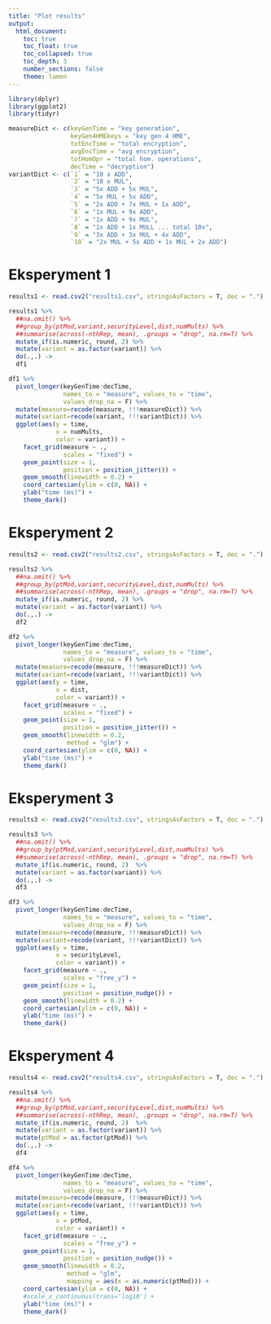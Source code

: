 ```yaml
---
title: "Plot results"
output:
  html_document:
    toc: true
    toc_float: true
    toc_collapsed: true
    toc_depth: 3
    number_sections: false
    theme: lumen
---
```


```r
library(dplyr)
library(ggplot2)
library(tidyr)
```

```r
measureDict <- c(keyGenTime = "key generation",
                 keyGen4HMEkeys = "key gen 4 HME",
                 totEncTime = "total encryption",
                 avgEncTime = "avg encryption",
                 totHomOpr = "total hom. operations",
                 decTime = "decryption")
variantDict <- c(`1` = "10 x ADD",
                 `2` = "10 x MUL",
                 `3` = "5x ADD + 5x MUL",
                 `4` = "5x MUL + 5x ADD",
                 `5` = "2x ADD + 7x MUL + 1x ADD",
                 `6` = "1x MUL + 9x ADD",
                 `7` = "1x ADD + 9x MUL",
                 `8` = "1x ADD + 1x MULL ... total 10x",
                 `9` = "3x ADD + 3x MUL + 4x ADD",
                 `10` = "2x MUL + 5x ADD + 1x MUL + 2x ADD")
```


# Eksperyment 1

```r
results1 <- read.csv2("results1.csv", stringsAsFactors = T, dec = ".")
```

```r
results1 %>%
  ##na.omit() %>% 
  ##group_by(ptMod,variant,securityLevel,dist,numMults) %>% 
  ##summarise(across(-nthRep, mean), .groups = "drop", na.rm=T) %>% 
  mutate_if(is.numeric, round, 2) %>% 
  mutate(variant = as.factor(variant)) %>% 
  do(.,.) ->
  df1
```

```r
df1 %>% 
  pivot_longer(keyGenTime:decTime,
               names_to = "measure", values_to = "time",
               values_drop_na = F) %>% 
  mutate(measure=recode(measure, !!!measureDict)) %>% 
  mutate(variant=recode(variant, !!!variantDict)) %>% 
  ggplot(aes(y = time,
             x = numMults,
             color = variant)) +
    facet_grid(measure ~ .,
               scales = "fixed") +
    geom_point(size = 1,
               position = position_jitter()) +
    geom_smooth(linewidth = 0.2) +
    coord_cartesian(ylim = c(0, NA)) +
    ylab("time (ms)") +
    theme_dark()
```


# Eksperyment 2

```r
results2 <- read.csv2("results2.csv", stringsAsFactors = T, dec = ".")
```

```r
results2 %>%
  ##na.omit() %>% 
  ##group_by(ptMod,variant,securityLevel,dist,numMults) %>% 
  ##summarise(across(-nthRep, mean), .groups = "drop", na.rm=T) %>% 
  mutate_if(is.numeric, round, 2) %>% 
  mutate(variant = as.factor(variant)) %>% 
  do(.,.) ->
  df2
```

```r
df2 %>% 
  pivot_longer(keyGenTime:decTime,
               names_to = "measure", values_to = "time",
               values_drop_na = F) %>% 
  mutate(measure=recode(measure, !!!measureDict)) %>% 
  mutate(variant=recode(variant, !!!variantDict)) %>% 
  ggplot(aes(y = time,
             x = dist,
             color = variant)) +
    facet_grid(measure ~ .,
               scales = "fixed") +
    geom_point(size = 1,
               position = position_jitter()) +
    geom_smooth(linewidth = 0.2,
                method = "glm") +
    coord_cartesian(ylim = c(0, NA)) +
    ylab("time (ms)") +
    theme_dark()
```


# Eksperyment 3

```r
results3 <- read.csv2("results3.csv", stringsAsFactors = T, dec = ".")
```

```r
results3 %>%
  ##na.omit() %>% 
  ##group_by(ptMod,variant,securityLevel,dist,numMults) %>% 
  ##summarise(across(-nthRep, mean), .groups = "drop", na.rm=T) %>% 
  mutate_if(is.numeric, round, 2)  %>% 
  mutate(variant = as.factor(variant)) %>% 
  do(.,.) ->
  df3
```

```r
df3 %>% 
  pivot_longer(keyGenTime:decTime,
               names_to = "measure", values_to = "time",
               values_drop_na = F) %>% 
  mutate(measure=recode(measure, !!!measureDict)) %>% 
  mutate(variant=recode(variant, !!!variantDict)) %>% 
  ggplot(aes(y = time,
             x = securityLevel,
             color = variant)) +
    facet_grid(measure ~ .,
               scales = "free_y") +
    geom_point(size = 1,
               position = position_nudge()) +
    geom_smooth(linewidth = 0.2) +
    coord_cartesian(ylim = c(0, NA)) +
    ylab("time (ms)") +
    theme_dark()
```


# Eksperyment 4

```r
results4 <- read.csv2("results4.csv", stringsAsFactors = T, dec = ".")
```

```r
results4 %>%
  ##na.omit() %>% 
  ##group_by(ptMod,variant,securityLevel,dist,numMults) %>% 
  ##summarise(across(-nthRep, mean), .groups = "drop", na.rm=T) %>% 
  mutate_if(is.numeric, round, 2)  %>% 
  mutate(variant = as.factor(variant)) %>% 
  mutate(ptMod = as.factor(ptMod)) %>% 
  do(.,.) ->
  df4
```

```r
df4 %>% 
  pivot_longer(keyGenTime:decTime,
               names_to = "measure", values_to = "time",
               values_drop_na = F) %>% 
  mutate(measure=recode(measure, !!!measureDict)) %>% 
  mutate(variant=recode(variant, !!!variantDict)) %>% 
  ggplot(aes(y = time,
             x = ptMod,
             color = variant)) +
    facet_grid(measure ~ .,
               scales = "free_y") +
    geom_point(size = 1,
               position = position_nudge()) +
    geom_smooth(linewidth = 0.2,
                method = "glm",
                mapping = aes(x = as.numeric(ptMod))) +
    coord_cartesian(ylim = c(0, NA)) +
    #scale_x_continuous(trans='log10') +
    ylab("time (ms)") +
    theme_dark()
```

